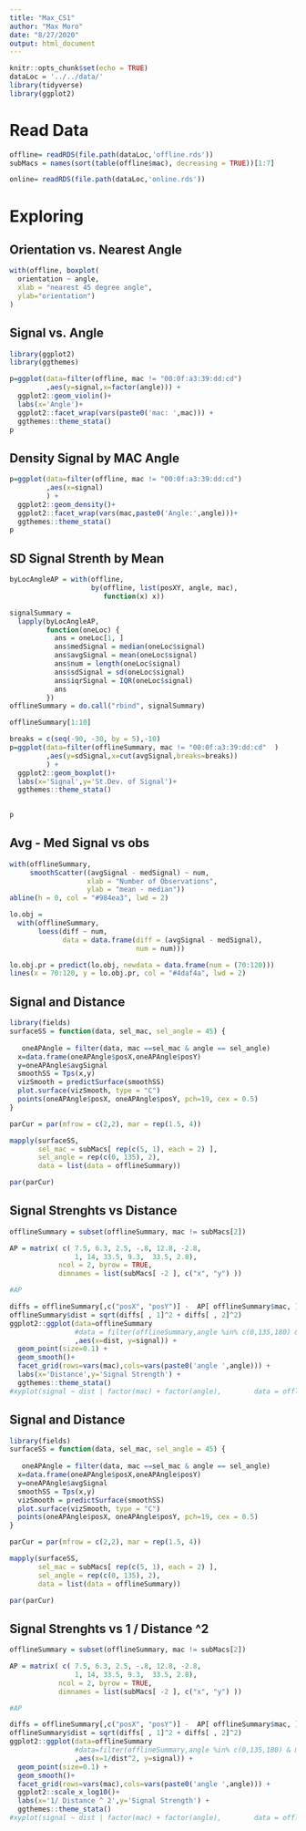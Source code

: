 ```yaml
---
title: "Max_CS1"
author: "Max Moro"
date: "8/27/2020"
output: html_document
---
```


```r
knitr::opts_chunk$set(echo = TRUE)
dataLoc = '../../data/'
library(tidyverse)
library(ggplot2)
```

# Read Data
```r
offline= readRDS(file.path(dataLoc,'offline.rds'))
subMacs = names(sort(table(offline$mac), decreasing = TRUE))[1:7]

online= readRDS(file.path(dataLoc,'online.rds'))

```

# Exploring
## Orientation vs. Nearest Angle

```r
with(offline, boxplot(
  orientation ~ angle,
  xlab = "nearest 45 degree angle",
  ylab="orientation")
)
```

## Signal vs. Angle

```r
library(ggplot2)
library(ggthemes)

p=ggplot(data=filter(offline, mac != "00:0f:a3:39:dd:cd")
         ,aes(y=signal,x=factor(angle))) +
  ggplot2::geom_violin()+
  labs(x='Angle')+
  ggplot2::facet_wrap(vars(paste0('mac: ',mac))) +
  ggthemes::theme_stata() 
p

```
## Density Signal by MAC Angle

```r
p=ggplot(data=filter(offline, mac != "00:0f:a3:39:dd:cd")
         ,aes(x=signal) 
         ) +
  ggplot2::geom_density()+
  ggplot2::facet_wrap(vars(mac,paste0('Angle:',angle)))+
  ggthemes::theme_stata() 
p


```

## SD Signal Strenth by Mean 

```r
byLocAngleAP = with(offline,
                    by(offline, list(posXY, angle, mac),
                       function(x) x))

signalSummary =
  lapply(byLocAngleAP,
         function(oneLoc) {
           ans = oneLoc[1, ]
           ans$medSignal = median(oneLoc$signal)
           ans$avgSignal = mean(oneLoc$signal)
           ans$num = length(oneLoc$signal)
           ans$sdSignal = sd(oneLoc$signal)
           ans$iqrSignal = IQR(oneLoc$signal)
           ans
         })
offlineSummary = do.call("rbind", signalSummary)

offlineSummary[1:10]
```


```r
breaks = c(seq(-90, -30, by = 5),-10)
p=ggplot(data=filter(offlineSummary, mac != "00:0f:a3:39:dd:cd"  )
         ,aes(y=sdSignal,x=cut(avgSignal,breaks=breaks)) 
         ) +
  ggplot2::geom_boxplot()+
  labs(x='Signal',y='St.Dev. of Signal')+
  ggthemes::theme_stata() 

  
p
```
## Avg - Med Signal vs obs

```r

with(offlineSummary,
     smoothScatter((avgSignal - medSignal) ~ num,
                   xlab = "Number of Observations",
                   ylab = "mean - median"))
abline(h = 0, col = "#984ea3", lwd = 2)

lo.obj =
  with(offlineSummary,
       loess(diff ~ num,
             data = data.frame(diff = (avgSignal - medSignal),
                               num = num)))

lo.obj.pr = predict(lo.obj, newdata = data.frame(num = (70:120)))
lines(x = 70:120, y = lo.obj.pr, col = "#4daf4a", lwd = 2)
```

## Signal and Distance

```r

library(fields)
surfaceSS = function(data, sel_mac, sel_angle = 45) {
 
   oneAPAngle = filter(data, mac ==sel_mac & angle == sel_angle)
  x=data.frame(oneAPAngle$posX,oneAPAngle$posY)
  y=oneAPAngle$avgSignal
  smoothSS = Tps(x,y)
  vizSmooth = predictSurface(smoothSS)
  plot.surface(vizSmooth, type = "C")
  points(oneAPAngle$posX, oneAPAngle$posY, pch=19, cex = 0.5)
}

parCur = par(mfrow = c(2,2), mar = rep(1.5, 4))

mapply(surfaceSS, 
       sel_mac = subMacs[ rep(c(5, 1), each = 2) ], 
       sel_angle = rep(c(0, 135), 2),
       data = list(data = offlineSummary))

par(parCur)

```

## Signal Strenghts vs Distance

```r

offlineSummary = subset(offlineSummary, mac != subMacs[2])

AP = matrix( c( 7.5, 6.3, 2.5, -.8, 12.8, -2.8,  
                1, 14, 33.5, 9.3,  33.5, 2.8),
            ncol = 2, byrow = TRUE,
            dimnames = list(subMacs[ -2 ], c("x", "y") ))

#AP

diffs = offlineSummary[,c("posX", "posY")] -  AP[ offlineSummary$mac, ]
offlineSummary$dist = sqrt(diffs[ , 1]^2 + diffs[ , 2]^2)
ggplot2::ggplot(data=offlineSummary 
                #data = filter(offlineSummary,angle %in% c(0,135,180) & mac %in% c('00:0f:a3:39:e1:c0','00:14:bf:b1:97:8a',  '00:14:bf:3b:c7:c6'))
                ,aes(x=dist, y=signal)) +
  geom_point(size=0.1) +
  geom_smooth()+
  facet_grid(rows=vars(mac),cols=vars(paste0('angle ',angle))) +
  labs(x='Distance',y='Signal Strength') +
  ggthemes::theme_stata() 
#xyplot(signal ~ dist | factor(mac) + factor(angle),        data = offlineSummary, pch = 19, cex = 0.3,       xlab ="distance")
```

## Signal and Distance

```r

library(fields)
surfaceSS = function(data, sel_mac, sel_angle = 45) {
 
   oneAPAngle = filter(data, mac ==sel_mac & angle == sel_angle)
  x=data.frame(oneAPAngle$posX,oneAPAngle$posY)
  y=oneAPAngle$avgSignal
  smoothSS = Tps(x,y)
  vizSmooth = predictSurface(smoothSS)
  plot.surface(vizSmooth, type = "C")
  points(oneAPAngle$posX, oneAPAngle$posY, pch=19, cex = 0.5)
}

parCur = par(mfrow = c(2,2), mar = rep(1.5, 4))

mapply(surfaceSS, 
       sel_mac = subMacs[ rep(c(5, 1), each = 2) ], 
       sel_angle = rep(c(0, 135), 2),
       data = list(data = offlineSummary))

par(parCur)

```

## Signal Strenghts  vs 1 / Distance ^2

```r

offlineSummary = subset(offlineSummary, mac != subMacs[2])

AP = matrix( c( 7.5, 6.3, 2.5, -.8, 12.8, -2.8,  
                1, 14, 33.5, 9.3,  33.5, 2.8),
            ncol = 2, byrow = TRUE,
            dimnames = list(subMacs[ -2 ], c("x", "y") ))

#AP

diffs = offlineSummary[,c("posX", "posY")] -  AP[ offlineSummary$mac, ]
offlineSummary$dist = sqrt(diffs[ , 1]^2 + diffs[ , 2]^2)
ggplot2::ggplot(data=offlineSummary
                #data=filter(offlineSummary,angle %in% c(0,135,180) & mac %in% c('00:0f:a3:39:e1:c0','00:14:bf:b1:97:8a',  '00:14:bf:3b:c7:c6'))
                ,aes(x=1/dist^2, y=signal)) +
  geom_point(size=0.1) +
  geom_smooth()+
  facet_grid(rows=vars(mac),cols=vars(paste0('angle ',angle))) +
  ggplot2::scale_x_log10()+
  labs(x='1/ Distance ^ 2',y='Signal Strength') +
  ggthemes::theme_stata() 
#xyplot(signal ~ dist | factor(mac) + factor(angle),        data = offlineSummary, pch = 19, cex = 0.3,       xlab ="distance")
```

